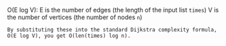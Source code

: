 O(E log V):
    E is the number of edges (the length of the input list `times`)
    V is the number of vertices (the number of nodes `n`)

    By substituting these into the standard Dijkstra complexity formula, O(E log V), you get O(len(times) log n).